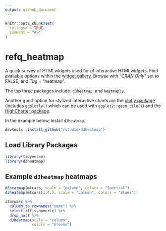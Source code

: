 ```yaml
---
output: github_document
---
```


<!-- README.md is generated from README.Rmd. Please edit that file -->

```r
knitr::opts_chunk$set(
  collapse = TRUE,
  comment = "#>"
)
```

# refq_heatmap

<!-- badges: start -->
<!-- badges: end -->

A quick survey of HTMLwidgets used for of interactive HTMLwidgets.  Find available options within the [widget gallery](http://gallery.htmlwidgets.org/).  Browse with "*CRAN Only*" set to FALSE, and *Tag* = "heatmap".

The top three packages include:  `d3heatmap`, and `heatmaply`. 

Another good option for stylized interactive charts are the [plotly package](https://plot.ly/r/) (includes `ggplotly()` which can be used with `ggplot2::geom_tile()`) and the [HighCharter package](http://jkunst.com/highcharter/).

In the example below, install `d3heatmap`.  

```r
devtools::install_github("rstudio/d3heatmap")
```


## Load Library Packages

```r
library(tidyverse)
library(d3heatmap)
```

## Example `d3heatmap` heatmaps 

```r
d3heatmap(mtcars, scale = "column", colors = "Spectral")
d3heatmap(mtcars[1:4,], scale = "column", colors = "Blues")

starwars %>% 
  column_to_rownames("name") %>% 
  select_if(is.numeric) %>% 
  drop_na() %>%
  d3heatmap(scale = "column",
            colors = "Greens")

```